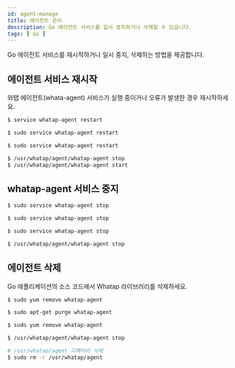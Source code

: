 ```yaml
---
id: agent-manage
title: 에이전트 관리
description: Go 에이전트 서비스를 일시 중지하거나 삭제할 수 있습니다.
tags: [ Go ]
---
```



Go 에이전트 서비스를 재시작하거나 일시 중지, 삭제하는 방법을 제공합니다.

## 에이전트 서비스 재시작

와탭 에이전트(whata-agent) 서비스가 실행 중이거나 오류가 발생한 경우 재시작하세요.

<Tabs groupId="golang">
<TabItem value="rc" label="Red Hat/CentOS">

```bash title='SH'
$ service whatap-agent restart
```

</TabItem>
<TabItem value="du" label="Debian/Ubuntu">

```bash title='SH'
$ sudo service whatap-agent restart
```

</TabItem>
<TabItem value="al" label="Amazon Linux">

```bash title='SH'
$ sudo service whatap-agent restart
```

</TabItem>
<TabItem value="apl" label="Alpine Linux">

```bash title='SH'
$ /usr/whatap/agent/whatap-agent stop
$ /usr/whatap/agent/whatap-agent start
```

</TabItem>
</Tabs>

## whatap-agent 서비스 중지

<Tabs groupId="golang">
<TabItem value="rc" label="Red Hat/CentOS">

```bash title='SH'
$ sudo service whatap-agent stop
```

</TabItem>
<TabItem value="du" label="Debian/Ubuntu">

```bash title='SH'
$ sudo service whatap-agent stop
```

</TabItem>
<TabItem value="al" label="Amazon Linux">

```bash title='SH'
$ sudo service whatap-agent stop
```

</TabItem>
<TabItem value="apl" label="Alpine Linux">

```bash title='SH'
$ /usr/whatap/agent/whatap-agent stop
```

</TabItem>
</Tabs>

## 에이전트 삭제

Go 애플리케이션의 소스 코드에서 Whatap 라이브러리를 삭제하세요.

<Tabs groupId="golang">
<TabItem value="rc" label="Red Hat/CentOS">

```bash title='SH'
$ sudo yum remove whatap-agent
```

</TabItem>
<TabItem value="du" label="Debian/Ubuntu">

```bash title='SH'
$ sudo apt-get purge whatap-agent
```

</TabItem>
<TabItem value="al" label="Amazon Linux">

```bash title='SH'
$ sudo yum remove whatap-agent
```

</TabItem>
<TabItem value="apl" label="Alpine Linux">

```bash title='SH'
$ /usr/whatap/agent/whatap-agent stop

# /usr/whatap/agent 디렉터리 삭제
$ sudo rm -r /usr/whatap/agent
```

</TabItem>
</Tabs>